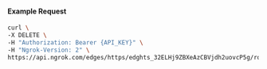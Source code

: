 
#### Example Request

```bash
curl \
-X DELETE \
-H "Authorization: Bearer {API_KEY}" \
-H "Ngrok-Version: 2" \
https://api.ngrok.com/edges/https/edghts_32ELHj9ZBXeAzCBVjdh2uovcP5g/routes/edghtsrt_32ELHjqk3JxcHTUDOZvPhnfPnuS/backend
```
